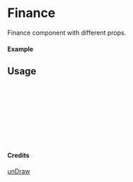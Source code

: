 
<Meta of={Finance} title="unDraw/Finance" />

# Finance

Finance component with different props.

#### Example

<Canvas of={Finance.Primary} />

## Usage

```ts
import { Finance } from "yadl-ui";

const Example = () => {
  return (
      <Finance />
  );
};

export default Example;
```

#### Credits
[unDraw](https://undraw.co/illustrations)
